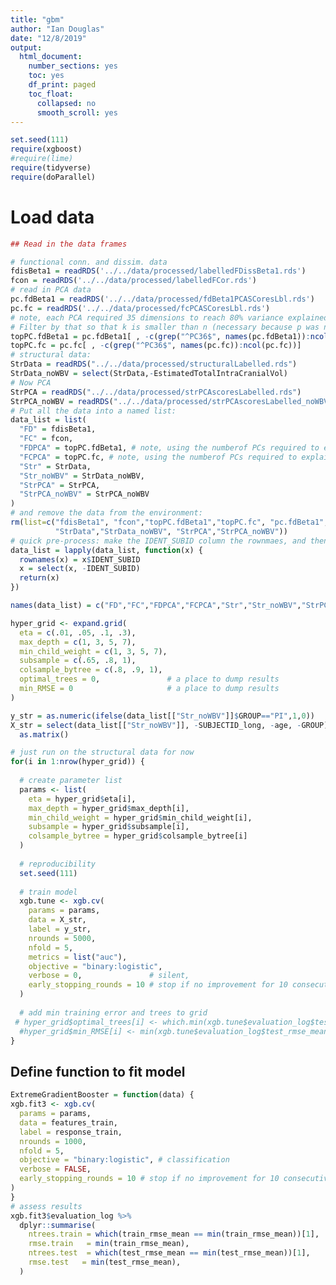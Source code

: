 ```yaml
---
title: "gbm"
author: "Ian Douglas"
date: "12/8/2019"
output:
  html_document:
    number_sections: yes
    toc: yes
    df_print: paged
    toc_float:
      collapsed: no
      smooth_scroll: yes
---
```

```r
set.seed(111)
require(xgboost)
#require(lime)
require(tidyverse)
require(doParallel)
```

# Load data
```r
## Read in the data frames

# functional conn. and dissim. data
fdisBeta1 = readRDS('../../data/processed/labelledFDissBeta1.rds')
fcon = readRDS('../../data/processed/labelledFCor.rds')
# read in PCA data
pc.fdBeta1 = readRDS('../../data/processed/fdBeta1PCASCoresLbl.rds')
pc.fc = readRDS('../../data/processed/fcPCASCoresLbl.rds')
# note, each PCA required 35 dimensions to reach 80% variance explained.
# Filter by that so that k is smaller than n (necessary because p was not smaller than n).
topPC.fdBeta1 = pc.fdBeta1[ , -c(grep("^PC36$", names(pc.fdBeta1)):ncol(pc.fdBeta1))]
topPC.fc = pc.fc[ , -c(grep("^PC36$", names(pc.fc)):ncol(pc.fc))]
# structural data:
StrData = readRDS("../../data/processed/structuralLabelled.rds")
StrData_noWBV = select(StrData,-EstimatedTotalIntraCranialVol)
# Now PCA
StrPCA = readRDS("../../data/processed/strPCAscoresLabelled.rds")
StrPCA_noWBV = readRDS("../../data/processed/strPCAscoresLabelled_noWBV.rds")
# Put all the data into a named list:
data_list = list(
  "FD" = fdisBeta1,
  "FC" = fcon,
  "FDPCA" = topPC.fdBeta1, # note, using the numberof PCs required to explain 80% variance
  "FCPCA" = topPC.fc, # note, using the numberof PCs required to explain 80% variance
  "Str" = StrData,
  "Str_noWBV" = StrData_noWBV,
  "StrPCA" = StrPCA,
  "StrPCA_noWBV" = StrPCA_noWBV
)
# and remove the data from the environment:
rm(list=c("fdisBeta1", "fcon","topPC.fdBeta1","topPC.fc", "pc.fdBeta1","pc.fc",
          "StrData","StrData_noWBV", "StrPCA","StrPCA_noWBV"))
# quick pre-process: make the IDENT_SUBID column the rownmaes, and then delete it
data_list = lapply(data_list, function(x) {
  rownames(x) = x$IDENT_SUBID
  x = select(x, -IDENT_SUBID)
  return(x)
})
```

```r
names(data_list) = c("FD","FC","FDPCA","FCPCA","Str","Str_noWBV","StrPCA","StrPCA_noWBV")
```


```r
hyper_grid <- expand.grid(
  eta = c(.01, .05, .1, .3),
  max_depth = c(1, 3, 5, 7),
  min_child_weight = c(1, 3, 5, 7),
  subsample = c(.65, .8, 1), 
  colsample_bytree = c(.8, .9, 1),
  optimal_trees = 0,               # a place to dump results
  min_RMSE = 0                     # a place to dump results
)
```


```r
y_str = as.numeric(ifelse(data_list[["Str_noWBV"]]$GROUP=="PI",1,0))
X_str = select(data_list[["Str_noWBV"]], -SUBJECTID_long, -age, -GROUP) %>%
  as.matrix()
```

```r
# just run on the structural data for now
for(i in 1:nrow(hyper_grid)) {
  
  # create parameter list
  params <- list(
    eta = hyper_grid$eta[i],
    max_depth = hyper_grid$max_depth[i],
    min_child_weight = hyper_grid$min_child_weight[i],
    subsample = hyper_grid$subsample[i],
    colsample_bytree = hyper_grid$colsample_bytree[i]
  )
  
  # reproducibility
  set.seed(111)
  
  # train model
  xgb.tune <- xgb.cv(
    params = params,
    data = X_str,
    label = y_str,
    nrounds = 5000,
    nfold = 5,
    metrics = list("auc"),
    objective = "binary:logistic",
    verbose = 0,               # silent,
    early_stopping_rounds = 10 # stop if no improvement for 10 consecutive trees
  )
  
  # add min training error and trees to grid
 # hyper_grid$optimal_trees[i] <- which.min(xgb.tune$evaluation_log$test_rmse_mean)
  #hyper_grid$min_RMSE[i] <- min(xgb.tune$evaluation_log$test_rmse_mean)
}
```

## Define function to fit model
```r
ExtremeGradientBooster = function(data) {
xgb.fit3 <- xgb.cv(
  params = params,
  data = features_train,
  label = response_train,
  nrounds = 1000,
  nfold = 5,
  objective = "binary:logistic", # classification
  verbose = FALSE,
  early_stopping_rounds = 10 # stop if no improvement for 10 consecutive trees
)
}
# assess results
xgb.fit3$evaluation_log %>%
  dplyr::summarise(
    ntrees.train = which(train_rmse_mean == min(train_rmse_mean))[1],
    rmse.train   = min(train_rmse_mean),
    ntrees.test  = which(test_rmse_mean == min(test_rmse_mean))[1],
    rmse.test   = min(test_rmse_mean),
  )
```

